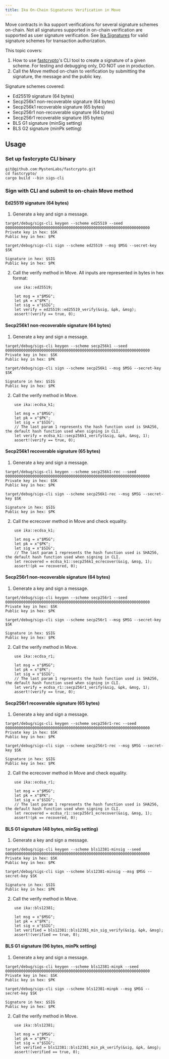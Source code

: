 ```yaml
---
title: Ika On-Chain Signatures Verification in Move
---
```


Move contracts in Ika support verifications for several signature schemes on-chain. Not all signatures supported in on-chain verification are supported as user signature verification. See [Ika Signatures](/concepts/cryptography/transaction-auth/signatures.mdx#user-signature) for valid signature schemes for transaction authorization.

This topic covers:
1. How to use [fastcrypto](https://github.com/MystenLabs/fastcrypto)'s CLI tool to create a signature of a given scheme. For testing and debugging only, DO NOT use in production.
1. Call the Move method on-chain to verification by submitting the signature, the message and the public key. 

Signature schemes covered: 
- Ed25519 signature (64 bytes)
- Secp256k1 non-recoverable signature (64 bytes)
- Secp256k1 recoverable signature (65 bytes)
- Secp256r1 non-recoverable signature (64 bytes)
- Secp256r1 recoverable signature (65 bytes)
- BLS G1 signature (minSig setting)
- BLS G2 signature (minPk setting)

## Usage

### Set up fastcrypto CLI binary

```shell
git@github.com:MystenLabs/fastcrypto.git
cd fastcrypto/
cargo build --bin sigs-cli
```

### Sign with CLI and submit to on-chain Move method

#### Ed25519 signature (64 bytes)

1. Generate a key and sign a message. 

```shell
target/debug/sigs-cli keygen --scheme ed25519 --seed 0000000000000000000000000000000000000000000000000000000000000000                
Private key in hex: $SK
Public key in hex: $PK

target/debug/sigs-cli sign --scheme ed25519 --msg $MSG --secret-key  $SK

Signature in hex: $SIG
Public key in hex: $PK
```

2. Call the verify method in Move. All inputs are represented in bytes in hex format:

```move
    use ika::ed25519;

    let msg = x"$MSG";
    let pk = x"$PK";
    let sig = x"$SIG";
    let verify = ed25519::ed25519_verify(&sig, &pk, &msg);
    assert!(verify == true, 0);
```

#### Secp256k1 non-recoverable signature (64 bytes)

1. Generate a key and sign a message. 

```shell
target/debug/sigs-cli keygen --scheme secp256k1 --seed 0000000000000000000000000000000000000000000000000000000000000000                
Private key in hex: $SK
Public key in hex: $PK

target/debug/sigs-cli sign --scheme secp256k1 --msg $MSG --secret-key $SK

Signature in hex: $SIG
Public key in hex: $PK
```

2. Call the verify method in Move.

```move
    use ika::ecdsa_k1;
    
    let msg = x"$MSG";
    let pk = x"$PK";
    let sig = x"$SIG";
    // The last param 1 represents the hash function used is SHA256, the default hash function used when signing in CLI.
    let verify = ecdsa_k1::secp256k1_verify(&sig, &pk, &msg, 1);
    assert!(verify == true, 0);
```

#### Secp256k1 recoverable signature (65 bytes)

1. Generate a key and sign a message. 

```shell
target/debug/sigs-cli keygen --scheme secp256k1-rec --seed 0000000000000000000000000000000000000000000000000000000000000000                
Private key in hex: $SK
Public key in hex: $PK

target/debug/sigs-cli sign --scheme secp256k1-rec --msg $MSG --secret-key $SK

Signature in hex: $SIG
Public key in hex: $PK
```

2. Call the ecrecover method in Move and check equality.
```move
    use ika::ecdsa_k1;

    let msg = x"$MSG";
    let pk = x"$PK";
    let sig = x"$SIG";
    // The last param 1 represents the hash function used is SHA256, the default hash function used when signing in CLI.
    let recovered = ecdsa_k1::secp256k1_ecrecover(&sig, &msg, 1);
    assert!(pk == recovered, 0);
```

#### Secp256r1 non-recoverable signature (64 bytes)

1. Generate a key and sign a message. 

```shell
target/debug/sigs-cli keygen --scheme secp256r1 --seed 0000000000000000000000000000000000000000000000000000000000000000                
Private key in hex: $SK
Public key in hex: $PK

target/debug/sigs-cli sign --scheme secp256r1 --msg $MSG --secret-key $SK

Signature in hex: $SIG
Public key in hex: $PK
```

2. Call the verify method in Move.

```move
    use ika::ecdsa_r1;

    let msg = x"$MSG";
    let pk = x"$PK";
    let sig = x"$SIG";
    // The last param 1 represents the hash function used is SHA256, the default hash function used when signing in CLI.
    let verify = ecdsa_r1::secp256r1_verify(&sig, &pk, &msg, 1);
    assert!(verify == true, 0);
```

#### Secp256r1 recoverable signature (65 bytes)

1. Generate a key and sign a message. 

```shell
target/debug/sigs-cli keygen --scheme secp256r1-rec --seed 0000000000000000000000000000000000000000000000000000000000000000                
Private key in hex: $SK
Public key in hex: $PK

target/debug/sigs-cli sign --scheme secp256r1-rec --msg $MSG --secret-key $SK

Signature in hex: $SIG
Public key in hex: $PK
```

2. Call the ecrecover method in Move and check equality.

```move
    use ika::ecdsa_r1;

    let msg = x"$MSG";
    let pk = x"$PK";
    let sig = x"$SIG";
    // The last param 1 represents the hash function used is SHA256, the default hash function used when signing in CLI.
    let recovered = ecdsa_r1::secp256r1_ecrecover(&sig, &msg, 1);
    assert!(pk == recovered, 0);
```

#### BLS G1 signature (48 bytes, minSig setting)

1. Generate a key and sign a message. 

```shell
target/debug/sigs-cli keygen --scheme bls12381-minsig --seed 0000000000000000000000000000000000000000000000000000000000000000                
Private key in hex: $SK
Public key in hex: $PK

target/debug/sigs-cli sign --scheme bls12381-minsig --msg $MSG --secret-key $SK

Signature in hex: $SIG
Public key in hex: $PK
```

2. Call the verify method in Move.

```move
    use ika::bls12381;

    let msg = x"$MSG";
    let pk = x"$PK";
    let sig = x"$SIG";
    let verified = bls12381::bls12381_min_sig_verify(&sig, &pk, &msg);
    assert!(verified == true, 0);
```

#### BLS G1 signature (96 bytes, minPk setting)

1. Generate a key and sign a message. 

```shell
target/debug/sigs-cli keygen --scheme bls12381-minpk --seed 0000000000000000000000000000000000000000000000000000000000000000                
Private key in hex: $SK
Public key in hex: $PK

target/debug/sigs-cli sign --scheme bls12381-minpk --msg $MSG --secret-key $SK

Signature in hex: $SIG
Public key in hex: $PK
```

2. Call the verify method in Move.

```move
    use ika::bls12381;

    let msg = x"$MSG";
    let pk = x"$PK";
    let sig = x"$SIG";
    let verified = bls12381::bls12381_min_pk_verify(&sig, &pk, &msg);
    assert!(verified == true, 0);
```
